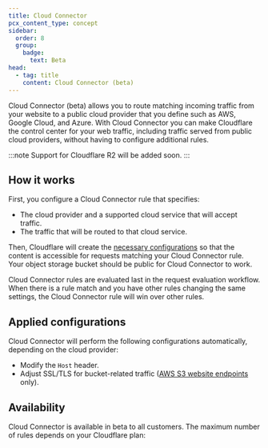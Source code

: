 ```yaml
---
title: Cloud Connector
pcx_content_type: concept
sidebar:
  order: 8
  group:
    badge:
      text: Beta
head:
  - tag: title
    content: Cloud Connector (beta)
---
```



Cloud Connector (beta) allows you to route matching incoming traffic from your website to a public cloud provider that you define such as AWS, Google Cloud, and Azure. With Cloud Connector you can make Cloudflare the control center for your web traffic, including traffic served from public cloud providers, without having to configure additional rules.

:::note
Support for Cloudflare R2 will be added soon.
:::

## How it works

First, you configure a Cloud Connector rule that specifies:

- The cloud provider and a supported cloud service that will accept traffic.
- The traffic that will be routed to that cloud service.

Then, Cloudflare will create the [necessary configurations](#applied-configurations) so that the content is accessible for requests matching your Cloud Connector rule. Your object storage bucket should be public for Cloud Connector to work.

Cloud Connector rules are evaluated last in the request evaluation workflow. When there is a rule match and you have other rules changing the same settings, the Cloud Connector rule will win over other rules.

## Applied configurations

Cloud Connector will perform the following configurations automatically, depending on the cloud provider:

- Modify the `Host` header.
- Adjust SSL/TLS for bucket-related traffic ([AWS S3 website endpoints](/rules/cloud-connector/providers/#ssl-connections-to-aws-s3-endpoints) only).

## Availability

Cloud Connector is available in beta to all customers. The maximum number of rules depends on your Cloudflare plan:

<FeatureTable id="rules.cloud_connector" />

